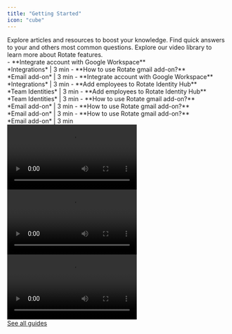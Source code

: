 ```yaml
---
title: "Getting Started"
icon: "cube"
---
```


<CardGroup cols={3}>
  <Card title="Knowledge base" icon="books" color="#FF8D3A">
    Explore articles and resources to boost your knowledge.
  </Card>

  <Card title="FAQs" icon="seal-question" color="#FF8D3A">
    Find quick answers to your and others most common questions.
  </Card>

  <Card title="Video Guides" icon="clapperboard-play" color="#FF8D3A">
    Explore our video library to learn more about Rotate features.
  </Card>
</CardGroup>

<Section title="Popular tutorials">
  <div style={{ display: "grid", gridTemplateColumns: "1fr 1fr", gap: "1rem" }}>
    <List>
      - **Integrate account with Google Workspace**
        <br />
        *Integrations* | 3 min
      - **How to use Rotate gmail add-on?**
        <br />
        *Email add-on* | 3 min
      - **Integrate account with Google Workspace**
        <br />
        *Integrations* | 3 min
      - **Add employees to Rotate Identity Hub**
        <br />
        *Team Identities* | 3 min
    </List>
    <List>
      - **Add employees to Rotate Identity Hub**
        <br />
        *Team Identities* | 3 min
      - **How to use Rotate gmail add-on?**
        <br />
        *Email add-on* | 3 min
      - **How to use Rotate gmail add-on?**
        <br />
        *Email add-on* | 3 min
      - **How to use Rotate gmail add-on?**
        <br />
        *Email add-on* | 3 min
    </List>
  </div>
</Section>

<Section title="Video Guides">
  <div style={{ display: "flex", gap: "1rem" }}>
    <Card>
      <Video src="path-to-video1.mp4" />
      Email Posture | 3:23
    </Card>
    <Card>
      <Video src="path-to-video2.mp4" />
      Rotate add-on | 1:12
    </Card>
    <Card>
      <Video src="path-to-video3.mp4" />
      Mail Monitoring | 8:10
    </Card>
  </div>
  <a href="/all-guides" style={{ marginTop: "1rem", display: "inline-block" }}>
    See all guides
  </a>
</Section>
